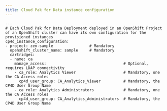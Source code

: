 ```yaml
---
title: Cloud Pak for Data instance configuration
---
```

```
---
# Each Cloud Pak for Data Deployment deployed in an OpenShift Project of an OpenShift cluster can have its own configuration for the provisioned instances
cp4d_instance_configuration:
- project: zen-sample                # Mandatory
  openshift_cluster_name: sample     # Mandatory
  cartridges:
  - name: ca
    manage_access:                                  # Optional, requires LDAP connectivity
    - ca_role: Analytics Viewer                     # Mandatory, one the CA Access roles
      cp4d_user_group: CA_Analytics_Viewer          # Mandatory, the CP4D User Group Name
    - ca_role: Analytics Administrators             # Mandatory, one the CA Access roles
      cp4d_user_group: CA_Analytics_Administrators  # Mandatory, the CP4D User Group Name

```